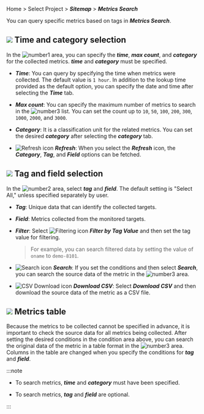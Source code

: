 Home > Select Project > **_Sitemap_** > **_Metrics Search_**

You can query specific metrics based on tags in **_Metrics Search_**. 

<ImgLang img='metrics-search.png' desc='Metrics Search' />

## ![](/img/number-01.png) Time and category selection

In the ![number1](/img/number-01.png) area, you can specify the **_time_**, **_max count_**, and **_category_** for the collected metrics. **_time_** and **_category_** must be specified.

-   **_Time_**: You can query by specifying the time when metrics were collected. The default value is `1 hour`. In addition to the lookup time provided as the default option, you can specify the date and time after selecting the **_Time_** tab.

-   **_Max count_**: You can specify the maximum number of metrics to search in the ![number3](/img/number-03.png) list. You can set the count up to `10`, `50`, `100`, `200`, `300`, `1000`, `2000`, and `3000`.

-   **_Category_**: It is a classification unit for the related metrics. You can set the desired **_category_** after selecting the **_category_** tab.

-   ![Refresh icon](/img/ic-refresh-w-bg.svg) **_Refresh_**: When you select the **_Refresh_** icon, the **_Category_**, **_Tag_**, and **_Field_** options can be fetched.

## ![](/img/number-02.png) Tag and field selection

In the ![number2](/img/number-02.png) area, select **_tag_** and **_field_**. The default setting is "Select All," unless specified separately by user. 

-   **_Tag_**: Unique data that can identify the collected targets.

-   **_Field_**: Metrics collected from the monitored targets.

-   **_Filter_**: Select ![Filtering icon](/img/ico-filter.svg) **_Filter by Tag Value_** and then set the tag value for filtering.

    > For example, you can search filtered data by setting the value of `oname` to `demo-8101`.

-   ![Search icon](/img/ic-search-on-press.svg) **_Search_**: If you set the conditions and then select **_Search_**, you can search the source data of the metric in the ![number3](/img/number-03.png) area. 

-   ![CSV Download icon](/img/ic-csv-download-ms.svg) **_Download CSV_**: Select **_Download CSV_** and then download the source data of the metric as a CSV file.

## ![](/img/number-03.png) Metrics table

Because the metrics to be collected cannot be specified in advance, it is important to check the source data for all metrics being collected.  After setting the desired conditions in the condition area above, you can search the original data of the metric in a table format in the ![number3](/img/number-03.png) area. Columns in the table are changed when you specify the conditions for **_tag_** and **_field_**.

:::note

-   To search metrics, **_time_** and **_category_** must have been specified. 

-   To search metrics, **_tag_** and **_field_** are optional. 

:::
